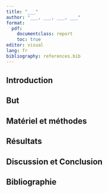 ```yaml
---
title: "___"
author: "___, ___, ___, ___"
format:
  pdf:
    documentclass: report
    toc: true
editor: visual
lang: fr
bibliography: references.bib
---
```


<!--# Un rapport est différent d'un carnet de notes. Il ne s'agit donc pas de faire du copier-coller d'un document vers l'autre. Un rapport de synthèse doit être compréhensible sans devoir lire le carnet de notes. Le rapport de synthèse doit être  rédigé avec un style et une présentation adéquats. -->

## Introduction

<!--% Rédigez l'introduction de ce rapport en 5-6 phrases.-->

## But

<!--% Rédigez le but de ce rapport en 2 phrases.-->

## Matériel et méthodes

<!--% Cette section doit comprendre deux parties. La première partie doit expliciter le données employées et la seconde traiter des analyses réalisées et des logiciels employés.-->

## Résultats

<!--% Présentez les deux modèles les plus pertinents que vous avez sélectionnés. Structurez la section en deux parties avec deux titres de niveau trois.-->

## Discussion et Conclusion

<!--% En tenant compte du but de votre carnet de notes et de vos résultats, discutez de résultats et proposez des conclusions à votre analyse en 5 à 10 phrases. -->

## Bibliographie
